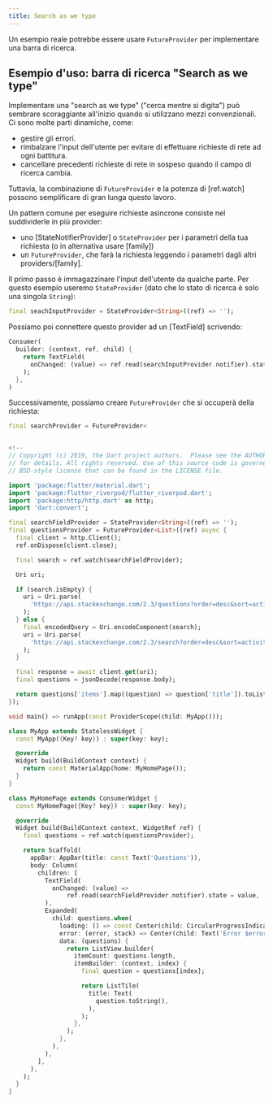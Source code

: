 ```yaml
---
title: Search as we type
---
```


Un esempio reale potrebbe essere usare `FutureProvider` per implementare una barra di ricerca.

## Esempio d'uso: barra di ricerca "Search as we type"

Implementare una "search as we type" ("cerca mentre si digita") può sembrare
scoraggiante all'inizio quando si utilizzano mezzi convenzionali.
Ci sono molte parti dinamiche, come:

- gestire gli errori.
- rimbalzare l'input dell'utente per evitare di effettuare richieste
  di rete ad ogni battitura.
- cancellare precedenti richieste di rete in sospeso quando il
  campo di ricerca cambia.

Tuttavia, la combinazione di `FutureProvider` e la potenza di [ref.watch]
possono semplificare di gran lunga questo lavoro.

Un pattern comune per eseguire richieste asincrone consiste nel
suddividerle in più provider:

- uno [StateNotifierProvider] o `StateProvider` per i parametri della tua richiesta
  (o in alternativa usare [family])
- un `FutureProvider`, che farà la richiesta leggendo i parametri dagli altri
  providers/[family].

Il primo passo è immagazzinare l'input dell'utente da qualche parte.
Per questo esempio useremo `StateProvider` (dato che lo stato di ricerca
è solo una singola `String`):

```dart
final seachInputProvider = StateProvider<String>((ref) => '');
```

Possiamo poi connettere questo provider ad un [TextField] scrivendo:

```dart
Consumer(
  builder: (context, ref, child) {
    return TextField(
      onChanged: (value) => ref.read(searchInputProvider.notifier).state = value,
    );
  },
)
```

Successivamente, possiamo creare `FutureProvider` che si occuperà della richiesta:

```dart
final searchProvider = FutureProvider<


<!--
// Copyright (c) 2019, the Dart project authors.  Please see the AUTHORS file
// for details. All rights reserved. Use of this source code is governed by a
// BSD-style license that can be found in the LICENSE file.

import 'package:flutter/material.dart';
import 'package:flutter_riverpod/flutter_riverpod.dart';
import 'package:http/http.dart' as http;
import 'dart:convert';

final searchFieldProvider = StateProvider<String>((ref) => '');
final questionsProvider = FutureProvider<List>((ref) async {
  final client = http.Client();
  ref.onDispose(client.close);

  final search = ref.watch(searchFieldProvider);

  Uri uri;

  if (search.isEmpty) {
    uri = Uri.parse(
      'https://api.stackexchange.com/2.3/questions?order=desc&sort=activity&site=stackoverflow',
    );
  } else {
    final encodedQuery = Uri.encodeComponent(search);
    uri = Uri.parse(
      'https://api.stackexchange.com/2.3/search?order=desc&sort=activity&intitle=$encodedQuery&site=stackoverflow',
    );
  }

  final response = await client.get(uri);
  final questions = jsonDecode(response.body);

  return questions['items'].map((question) => question['title']).toList();
});

void main() => runApp(const ProviderScope(child: MyApp()));

class MyApp extends StatelessWidget {
  const MyApp({Key? key}) : super(key: key);

  @override
  Widget build(BuildContext context) {
    return const MaterialApp(home: MyHomePage());
  }
}

class MyHomePage extends ConsumerWidget {
  const MyHomePage({Key? key}) : super(key: key);

  @override
  Widget build(BuildContext context, WidgetRef ref) {
    final questions = ref.watch(questionsProvider);

    return Scaffold(
      appBar: AppBar(title: const Text('Questions')),
      body: Column(
        children: [
          TextField(
            onChanged: (value) =>
                ref.read(searchFieldProvider.notifier).state = value,
          ),
          Expanded(
            child: questions.when(
              loading: () => const Center(child: CircularProgressIndicator()),
              error: (error, stack) => Center(child: Text('Error $error')),
              data: (questions) {
                return ListView.builder(
                  itemCount: questions.length,
                  itemBuilder: (context, index) {
                    final question = questions[index];

                    return ListTile(
                      title: Text(
                        question.toString(),
                      ),
                    );
                  },
                );
              },
            ),
          ),
        ],
      ),
    );
  }
}
```

